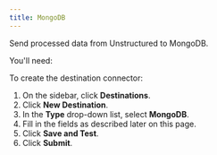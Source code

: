 ```yaml
---
title: MongoDB
---
```


Send processed data from Unstructured to MongoDB.

You'll need:


<MongoDBPrerequisites />

To create the destination connector:

1. On the sidebar, click **Destinations**.
2. Click **New Destination**.
3. In the **Type** drop-down list, select **MongoDB**.
4. Fill in the fields as described later on this page.
5. Click **Save and Test**.
6. Click **Submit**.


<MongoDBFields />